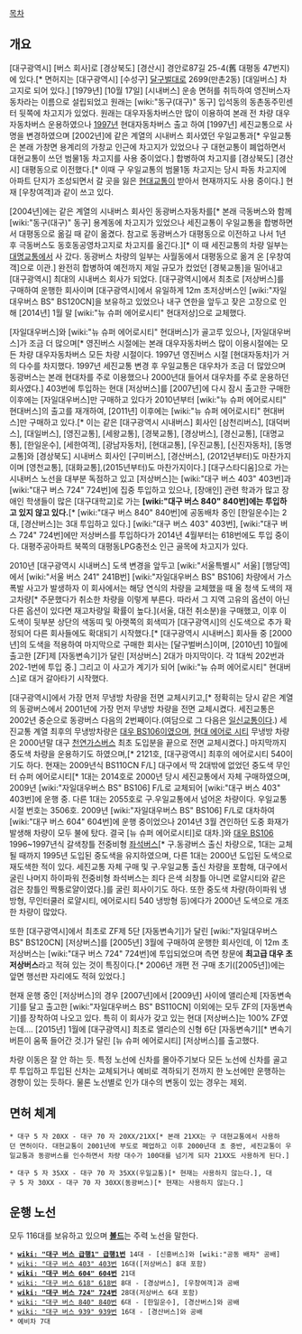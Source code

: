 {{{+1 世進交通 }}}

[[목차]]
== 개요 ==
[대구광역시] [버스 회사]로 [경상북도] [경산시] 경안로87길 25-4(舊 대평동 47번지)에 있다.[* 면허지는 [대구광역시] [수성구] [[달구벌대로]] 2699(만촌2동) [대일버스] 차고지로 되어 있다.] [1979년] [10월 17일] [시내버스] 운송 면허를 취득하여 영진버스자동차라는 이름으로 설립되었고 원래는 [wiki:"동구(대구)" 동구] 입석동의 동촌동주민센터 뒷쪽에 차고지가 있었다. 원래는 대우자동차버스만 많이 이용하여 본래 전 차량 대우자동차버스 운용하였으나 [[1997년]] 현대자동차버스 출고 하여 [1997년] 세진교통으로 사명을 변경하였으며 [2002년]에 같은 계열의 시내버스 회사였던 우일교통과[* 우일교통은 본래 가창면 용계리의 가창교 인근에 차고지가 있었으나 구 대현교통이 폐업하면서 대현교통이 쓰던 범물1동 차고지를 사용 중이었다.] 합병하여 차고지를 [경상북도] [경산시] 대평동으로 이전했다.[* 이때 구 우일교통의 범물1동 차고지는 당시 파동 차고지에 아파트 단지가 조성되면서 갈 곳을 잃은 [[현대교통]]이 받아서 현재까지도 사용 중이다.] 현재 [우창여객]과 같이 쓰고 있다.

[2004년]에는 같은 계열의 시내버스 회사인 동광버스자동차를[* 본래 극동버스와 함께 [wiki:"동구(대구)" 동구] 용계동에 차고지가 있었으나 세진교통이 우일교통을 합병하면서 대평동으로 옮길 때 같이 옮겼다. 참고로 동광버스가 대평동으로 이전하고 나서 1년 후 극동버스도 동호동공영차고지로 차고지를 옮긴다.][* 이 때 세진교통의 차량 일부는 [[대명교통]]에서 사 갔다. 동광버스 차량의 일부는 사월동에서 대평동으로 옮겨 온 [우창여객]으로 이관.] 완전히 합병하여 예전까지 제일 규모가 컸었던 [경북교통]을 밀어내고 [대구광역시] 최대의 시내버스 회사가 되었다. [대구광역시]에서 최초로 [저상버스]를 구매하여 운행한 회사이며 [대구광역시]에서 유일하게 12m 초저상버스인 [wiki:"자일대우버스 BS" BS120CN]을 보유하고 있었으나 내구 연한을 앞두고 잦은 고장으로 인해 [2014년] 1월 말 [wiki:"뉴 슈퍼 에어로시티" 현대저상]으로 교체했다.

[자일대우버스]와 [wiki:"뉴 슈퍼 에어로시티" 현대버스]가 골고루 있으나, [자일대우버스]가 조금 더 많으며[* 영진버스 시절에는 본래 대우자동차버스 많이 이용시절에는 모든 차량 대우자동차버스 모든 차량 시절이다. 1997년 영진버스 시절 [현대자동차]가 거의 다수를 차지했다. 1997년 세진교통 변경 후 우일교통은 대우차가 조금 더 많았으며 동광버스는 본래 현대차를 주로 이용했으나 2000년대 들어서 대우차를 주로 운용하던 회사였다.] 403번에 투입하는 현대 [저상버스]를 [2007년]에 다시 잠시 출고한 구매한 이후에는 [자일대우버스]만 구매하고 있다가 2010년부터 [wiki:"뉴 슈퍼 에어로시티" 현대버스]의 출고를 재개하여, [2011년] 이후에는 [wiki:"뉴 슈퍼 에어로시티" 현대버스]만 구매하고 있다.[* 이는 같은 [대구광역시 시내버스] 회사인 [삼천리버스], [대덕버스], [대일버스], [영진교통], [세왕교통], [경북교통], [경상버스], [경신교통], [대명교통], [한일운수], [세한여객], [광남자동차], [현대교통], [우진교통], [신진자동차], [동명교통]와 [경상북도] 시내버스 회사인 [구미버스], [경산버스], (2012년부터)도 마찬가지이며  [영천교통], [대화교통],(2015년부터)도 마찬가지이다.]  [대구스타디움]으로 가는 시내버스 노선을 대부분 독점하고 있고 [저상버스]는 [wiki:"대구 버스 403" 403번]과 [wiki:"대구 버스 724" 724번]에 집중 투입하고 있으나, [장애인] 관련 학과가 많고 장애인 학생들이 많은 [대구대학교]로 가는 '''[wiki:"대구 버스 840" 840번]에는 투입하고 있지 않고 있다.'''[* [wiki:"대구 버스 840" 840번]에 공동배차 중인 [한일운수]는 2대, [경산버스]는 3대 투입하고 있다.] [wiki:"대구 버스 403" 403번], [wiki:"대구 버스 724" 724번]에만 저상버스를 투입하다가 2014년 4월부터는 618번에도 투입 중이다. 대평주공아파트 북쪽의 대평동LPG충전소 인근 골목에 차고지가 있다.

2010년 [대구광역시 시내버스] 도색 변경을 앞두고 [wiki:"서울특별시" 서울] [행당역]에서 [wiki:"서울 버스 241" 241B번] [wiki:"자일대우버스 BS" BS106] 차량에서 가스폭발 사고가 발생하자 이 회사에서는 해당 연식의 차량을 교체했을 때 올 청색 도색의 재고차량[* 주문했다가 취소한 차량을 이렇게 부른다. 따라서 그 지역 고유의 옵션이 아닌 다른 옵션이 있다면 재고차량일 확률이 높다.](서울, 대전 취소분)을 구매했고, 이후 이 도색이 뒷부분 상단의 색동띠 및 아랫쪽의 회색띠가 [대구광역시]의 신도색으로 추가 확정되어 다른 회사들에도 확대되기 시작했다.[* [대구광역시 시내버스] 회사들 중 [2000년]의 도색을 적용하여 마지막으로 구매한 회사는 [달구벌버스]이며, [2010년] 10월에 출고한 [ZF]제 [자동변속기]가 달린 [저상버스] 2대가 마지막이다. 각 1대씩 202번과 202-1번에 투입 중.] 그리고 이 사고가 계기가 되어 [wiki:"뉴 슈퍼 에어로시티" 현대버스]로 대거 갈아타기 시작했다.

[대구광역시]에서 가장 먼저 무냉방 차량을 전면 교체시키고,[* 정확히는 당시 같은 계열의 동광버스에서 2001년에 가장 먼저 무냉방 차량을 전면 교체시켰다. 세진교통은 2002년 중순으로 동광버스 다음의 2번째이다.(여담으로 그 다음은 [[영진교통|일신교통]]이다.) 세진교통 계열 최후의 무냉방차량은 [[자일대우버스 BS#s-2.2|대우 BS106]]이였으며, [[현대 에어로 시티]] 무냉방 차량은 2000년말 대구 [[천연가스버스]] 최초 도입분을 끝으로 전면 교체시켰다.] 마지막까지 중도색 차량을 운용하기도 하였으며,[* 2121호, [대구광역시] 최후의 에어로시티 540이기도 하다. 현재는 2009년식 BS110CN F/L] 대구에서 딱 2대밖에 없었던 중도색 무인터 슈퍼 에어로시티[* 1대는 2014호로 2000년 당시 세진교통에서 자체 구매하였으며, 2009년 [wiki:"자일대우버스 BS" BS106] F/L로 교체되어 [wiki:"대구 버스 403" 403번]에 운행 중. 다른 1대는 2055호로 구.우일교통에서 넘어온 차량이다. 우일교통 시절 번호는 3506호. 2009년 [wiki:"자일대우버스 BS" BS106] F/L로 대차하여 [wiki:"대구 버스 604" 604번]에 운행 중이었으나 2014년 3월 견인하던 도중 화재가 발생해 차량이 모두 불에 탔다. 결국 [뉴 슈퍼 에어로시티]로 대차.]와 [[자일대우버스 BS#s-2.2|대우 BS106]] 1996~1997년식 갈색창틀 전중비형 [[좌석버스]][* 구.동광버스 출신 차량으로, 1대는 교체될 때까지 1995년 도입된 중도색을 유지하였으며, 다른 1대는 2000년 도입된 도색으로 재도색한 적이 있다. 세진교통 자체 구매 및 구.우일교통 출신 차량을 포함해, 대구에서 굴린 나머지 하이파워 전중비형 좌석버스는 죄다 은색 쇠창틀 아니면 로얄시티와 같은 검은 창틀인 짝퉁로얄이였다.]를 굴린 회사이기도 하다. 또한 중도색 차량(하이파워 냉방형, 무인터쿨러 로얄시티, 에어로시티 540 냉방형 등)에다가 2000년 도색으로 개조한 차량이 많았다.

또한 [대구광역시]에서 최초로 ZF제 5단 [자동변속기]가 달린 [wiki:"자일대우버스 BS" BS120CN] [저상버스]를 [2005년] 3월에 구매하여 운행한 회사인데, 이 12m 초저상버스는 [wiki:"대구 버스 724" 724번]에 투입되었으며 측면 창문에 '''최고급 대우 초저상버스'''라고 적혀 있는 것이 특징이다.[* 2006년 개편 전 구매 초기([2005년])에는 앞면 행선판 자리에도 적혀 있었다.]

현재 운행 중인 [저상버스]의 경우 [2007년]에서 [2009년] 사이에 앨리슨제 [자동변속기]를 달고 출고한 [wiki:"자일대우버스 BS" BS110CN] 이외에는 모두 ZF의 [자동변속기]를 장착하여 나오고 있다. 특히 이 회사가 갖고 있는 현대 [저상버스]는 100% ZF였는데.... [2015년] 1월에 [대구광역시] 최초로 앨리슨의 신형 6단 [자동변속기][* 변속기 버튼이 움푹 들어간 것.]가 달린 [뉴 슈퍼 에어로시티] [저상버스]를 출고했다.

차량 이동은 잘 안 하는 듯. 특정 노선에 신차를 몰아주기보다 모든 노선에 신차를 골고루 투입하고 투입된 신차는 교체되거나 예비로 격하되기 전까지 한 노선에만 운행하는 경향이 있는 듯하다. 물론 노선별로 인가 대수의 변동이 있는 경우는 제외.

== 면허 체계 ==
 * 대구 5 자 20XX - 대구 70 자 20XX/21XX[* 본래 21XX는 구 대현교통에서 사용하던 면허이다. 대현교통이 2001년에 부도로 폐업하고 이후 2000년대 초 중반, 세진교통이 우일교통과 동광버스를 인수하면서 차량 대수가 100대를 넘기게 되자 21XX도 사용하게 된다.]

 * 대구 5 자 35XX - 대구 70 자 35XX(우일교통)[* 현재는 사용하지 않는다.], 대구 5 자 30XX - 대구 70 자 30XX(동광버스)[* 현재는 사용하지 않는다.]

== 운행 노선 ==
모두 116대를 보유하고 있으며 '''[[볼드]]'''는 주력 노선을 말한다.
 * '''[[wiki: "대구 버스 급행1" 급행1번]]''' 14대 - [신흥버스]와 [wiki:"공동 배차" 공배] 
 * [[wiki: "대구 버스 403" 403번]] 16대([저상버스] 8대 포함)
 * '''[[wiki: "대구 버스 604" 604번]]''' 21대
 * [[wiki: "대구 버스 618" 618번]] 8대 - [경상버스], [우창여객]과 공배
 * '''[[wiki: "대구 버스 724" 724번]]''' 28대(저상버스 6대 포함)
 * [[wiki: "대구 버스 840" 840번]] 6대 - [한일운수], [경산버스]와 공배
 * [[wiki: "대구 버스 939" 939번]] 16대 - [경산버스]와 공배
 * 예비차 7대

